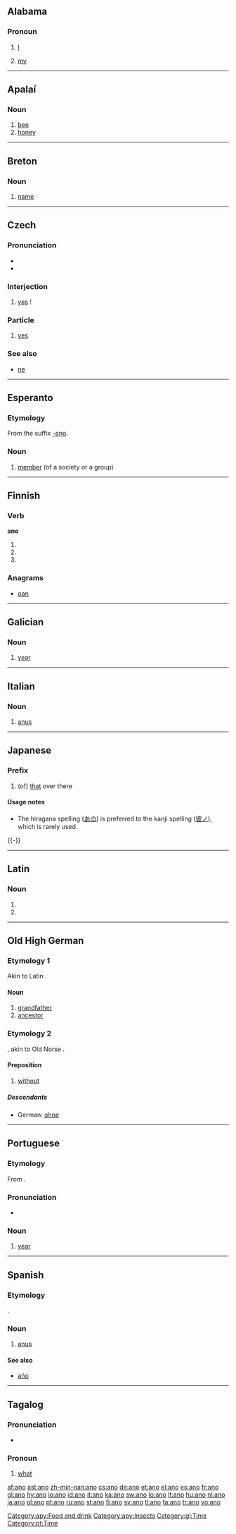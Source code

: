 {{also|-ano|Ano|año|anō}}
==Alabama==

===Pronoun===
{{infl|akz|pronoun}}

# {{context|personal pronoun}} [[I]]
# {{context|possessive pronoun}} [[my]]

----

==Apalaí==

===Noun===
{{infl|apy|noun}}

# [[bee]]
# [[honey]]

[[Category:apy:Food and drink]]
[[Category:apy:Insects]]

----

==Breton==

===Noun===
{{infl|br|noun|g=m}}

# [[name]]

----

==Czech==

===Pronunciation===
* {{IPA|/'ɐno/|lang=cs}} 
* {{audio|Cs-ano.ogg|audio}}

===Interjection===
{{infl|cs|interjection}}

# [[yes]] !

===Particle===
{{infl|cs|particle}}

# [[yes]]

===See also===
* [[ne]]

----

==Esperanto==
===Etymology===
From the suffix [[-ano]]. 

===Noun===
{{eo-noun}}

# [[member]] (of a society or a group)

----

==Finnish==

===Verb===
'''ano'''

# {{fi-form of|anoa|type=verb|mood=indicative|tense=present connegative}}
# {{fi-form of|anoa|type=verb|pr=second-person|pl=singular|mood=imperative|tense=present}}
# {{fi-form of|anoa|type=verb|pr=second-person|pl=singular|mood=imperative|tense=present connegative}}

===Anagrams===
* [[oan#Finnish|oan]]

----

==Galician==

===Noun===
{{gl-noun|m}}

# [[year]]

[[Category:gl:Time]]

----

==Italian==

===Noun===
{{it-noun|an|m|o|i}}

# [[anus]]

----

==Japanese==
{{Japanese demonstratives}}

===Prefix===
{{ja-pos|r|prefix|hira=あの|kanji=彼ノ}}

# (of) [[that]] over there

====Usage notes====
* The hiragana spelling ([[あの]]) is preferred to the kanji spelling ([[彼ノ]]), which is rarely used.

{{-}}

----

==Latin==

===Noun===
{{la-noun-form|ānō}}

# {{inflection of|[[anus#Latin|ānus]]||dat|s}}
# {{inflection of|[[anus#Latin|ānus]]||abl|s}}

----

==Old High German==

===Etymology 1===
Akin to Latin {{term|anus|lang=la}}.

====Noun====
{{infl|goh|noun|g=m}}

# [[grandfather]]
# [[ancestor]]

===Etymology 2===
{{proto|Germanic|lang=goh}}, akin to Old Norse {{term|án|lang=non}}.

====Preposition====
{{infl|goh|preposition|head=āno}}

# [[without]]

=====Descendants=====
* German: [[ohne]]

----

==Portuguese==

===Etymology===
From {{etyl|la|pt}} {{term|annus||year|lang=la}}.

===Pronunciation===
* {{IPA|/'ʌnu/|lang=pt}}

===Noun===
{{pt-noun-m}}

# [[year]]

[[Category:pt:Time]]

----

==Spanish==

===Etymology===
{{etyl|la|es}} {{term|anus|lang=la}}.

===Noun===
{{es-noun-m}}

# [[anus]]

====See also====
* [[año]]

----

==Tagalog==

===Pronunciation===
* {{IPA|/a'no/|lang=tl}}

===Pronoun===
{{infl|tl|pronoun}}

# {{interrogative|lang=tl}} [[what]]

[[af:ano]]
[[ast:ano]]
[[zh-min-nan:ano]]
[[cs:ano]]
[[de:ano]]
[[et:ano]]
[[el:ano]]
[[es:ano]]
[[fr:ano]]
[[gl:ano]]
[[hy:ano]]
[[io:ano]]
[[id:ano]]
[[it:ano]]
[[ka:ano]]
[[sw:ano]]
[[lo:ano]]
[[lt:ano]]
[[hu:ano]]
[[nl:ano]]
[[ja:ano]]
[[pl:ano]]
[[pt:ano]]
[[ru:ano]]
[[st:ano]]
[[fi:ano]]
[[sv:ano]]
[[tl:ano]]
[[ta:ano]]
[[tr:ano]]
[[vo:ano]]